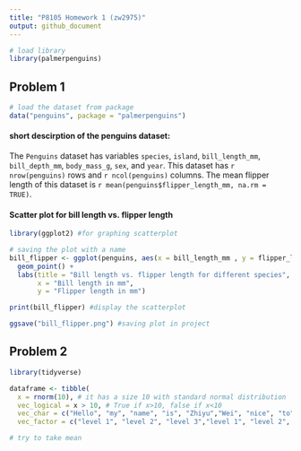```yaml
---
title: "P8105 Homework 1 (zw2975)"
output: github_document
---
```


```r
# load library
library(palmerpenguins)
```

## Problem 1

```r
# load the dataset from package
data("penguins", package = "palmerpenguins")
```
#### short descirption of the penguins dataset:
The `Penguins` dataset has variables `species`, `island`, `bill_length_mm`, `bill_depth_mm`, `body_mass_g`, `sex`, and `year`.
This dataset has `r nrow(penguins)` rows and `r ncol(penguins)` columns.
The mean flipper length of this dataset is `r mean(penguins$flipper_length_mm, na.rm = TRUE)`.

#### Scatter plot for bill length vs. flipper length
```r
library(ggplot2) #for graphing scatterplot
```

```r
# saving the plot with a name
bill_flipper <- ggplot(penguins, aes(x = bill_length_mm , y = flipper_length_mm, color = species)) +
  geom_point() + 
  labs(title = "Bill length vs. flipper length for different species", 
       x = "Bill length in mm",
       y = "Flipper length in mm")

print(bill_flipper) #display the scatterplot

ggsave("bill_flipper.png") #saving plot in project
```
## Problem 2
```r
library(tidyverse)
```

```r
dataframe <- tibble(
  x = rnorm(10), # it has a size 10 with standard normal distribution
  vec_logical = x > 10, # True if x>10, false if x<10
  vec_char = c("Hello", "my", "name", "is", "Zhiyu","Wei", "nice", "to", "meet", "you"), # 10 characters
  vec_factor = c("level 1", "level 2", "level 3","level 1", "level 2", "level 3", "level 1", "level 2", "level 3", "level 3" )) # 3 factor levels assigned to each character
```


```r
# try to take mean

```


